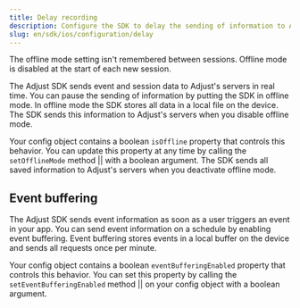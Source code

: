 ```yaml
---
title: Delay recording
description: Configure the SDK to delay the sending of information to Adjust's servers.
slug: en/sdk/ios/configuration/delay
---
```



<Callout type="important">

The offline mode setting isn't remembered between sessions. Offline mode is disabled at the start of each new session.

</Callout>

The Adjust SDK sends event and session data to Adjust's servers in real time. You can pause the sending of information by putting the SDK in offline mode. In offline mode the SDK stores all data in a local file on the device. The SDK sends this information to Adjust's servers when you disable offline mode.

Your config object contains a boolean `isOffline` property that controls this behavior. You can update this property at any time by calling the <Tooltip>`setOfflineMode` method || <SetOfflineModeSig /></Tooltip> with a boolean argument. The SDK sends all saved information to Adjust's servers when you deactivate offline mode.

<SetOfflineMode />

## Event buffering

The Adjust SDK sends event information as soon as a user triggers an event in your app. You can send event information on a schedule by enabling event buffering. Event buffering stores events in a local buffer on the device and sends all requests once per minute.

Your config object contains a boolean `eventBufferingEnabled` property that controls this behavior. You can set this property by calling the <Tooltip>`setEventBufferingEnabled` method || <SetEventBufferingEnabledSig /></Tooltip> on your config object with a boolean argument.

<SetEventBufferingEnabled />
